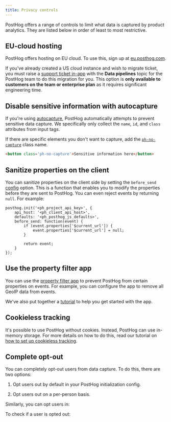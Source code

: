 ```yaml
---
title: Privacy controls
---
```


PostHog offers a range of controls to limit what data is captured by product analytics. They are listed below in order of least to most restrictive.

## EU-cloud hosting

PostHog offers hosting on EU cloud. To use this, sign up at [eu.posthog.com](https://eu.posthog.com).

If you've already created a US cloud instance and wish to migrate ticket, you must raise a [support ticket in-app](https://us.posthog.com/home#supportModal) with the **Data pipelines** topic for the PostHog team to do this migration for you. This option is **only available to customers on the team or enterprise plan** as it requires significant engineering time.  

## Disable sensitive information with autocapture

If you're using [autocapture](/docs/product-analytics/autocapture), PostHog automatically attempts to prevent sensitive data capture. We specifically only collect the `name`, `id`, and `class` attributes from input tags.

If there are specific elements you don't want to capture, add the [`ph-no-capture`](/docs/product-analytics/autocapture#preventing-sensitive-data-capture) class name.

```html
<button class='ph-no-capture'>Sensitive information here</button>
```

## Sanitize properties on the client

You can sanitize properties on the client side by setting the `before_send` [config](/docs/libraries/js/config) option. This is a function that enables you to modify the properties before they are sent to PostHog. You can even reject events by returning `null`. For example:

```js-web
posthog.init('<ph_project_api_key>', {
    api_host: '<ph_client_api_host>',
    defaults: '<ph_posthog_js_defaults>',
    before_send: function(event) {
        if (event.properties['$current_url']) {
            event.properties['$current_url'] = null;
        }

        return event;
    }
});
```

## Use the property filter app

You can use the [property filter app](/docs/cdp/property-filter) to prevent PostHog from certain properties on events. For example, you can configure the app to remove all GeoIP data from events.

We've also put together a [tutorial](/tutorials/property-filter) to help you get started with the app.

## Cookieless tracking

It's possible to use PostHog without cookies. Instead, PostHog can use in-memory storage. For more details on how to do this, read our tutorial on [how to set up cookieless tracking](/tutorials/cookieless-tracking).

## Complete opt-out

You can completely opt-out users from data capture. To do this, there are two options:

1. Opt users out by default in your PostHog initialization config.


<OptOutDefault />

2. Opt users out on a per-person basis.


<OptOutPerPerson />

Similarly, you can opt users in:


<OptIn />

To check if a user is opted out:


<CheckOptOut />